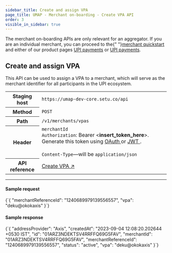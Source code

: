 ```yaml
---
sidebar_title: Create and assign VPA
page_title: UMAP - Merchant on-boarding - Create VPA API
order: 3
visible_in_sidebar: true
---
```


<Callout type="warning">
    The merchant on-boarding APIs are only relevant for an aggregator. If you are an individual merchant, you can proceed to the{" "}<a href="/payments/umap/quickstart">merchant quickstart</a> and either of our product pages <a href="/payments/umap/payments">UPI payments</a> or <a href="/payments/umap/mandates">UPI payments</a>.
</Callout>

<br/>

## Create and assign VPA
This API can be used to assign a VPA to a merchant, which will serve as the merchant identifier for all participants in the UPI ecosystem.

<table>
    <tbody>
        <tr>
            <th>Staging host</th>
            <td>
                <code>https://umap-dev-core.setu.co/api</code>
            </td>
        </tr>
        <tr>
            <th>Method</th>
            <td>
                <code>POST</code>
            </td>
        </tr>
        <tr>
            <th>Path</th>
            <td>
                <code>/v1/merchants/vpas</code>
            </td>
        </tr>
        <tr>
            <th>Header</th>
            <td>
                <code>merchantId</code><br/>
                <code>Authorization</code>: Bearer &lt;<b>insert_token_here</b>&gt;.
                Generate this token using <a
                    href="/payments/upi-deeplinks/resources/oauth"
                    target="_blank">
                    OAuth
                </a> or <a
                    href="/payments/upi-deeplinks/resources/jwt"
                    target="_blank">
                    JWT
                </a>.<br />
                <br />
                <code>Content-Type</code>—will be <code>application/json</code>
            </td>
        </tr>
        <tr>
            <th>API reference</th>
            <td>
                <a href="/payments/umap/api-reference#/category~vpa/operation~vpa#create"target="_blank">
                    Create VPA ↗
                </a>
            </td>
        </tr>
    </tbody>
</table>

<hr class="primary" />

#### Sample request

<CodeBlockWithCopy language="json">
    {`{
    "merchantReferenceId": "1240689979139556557",
    "vpa": "deku@okokaxis"
}`}
</CodeBlockWithCopy>

#### Sample response

<CodeBlockWithCopy language="json">
    {`{
  "addressProvider": "Axis",
  "createdAt": "2023-09-04 12:08:20.202644 +0530 IST",
  "id": "01ARZ3NDEKTSV4RRFFQ69G5FAV",
  "merchantId": "01ARZ3NDEKTSV4RRFFQ69G5FAV",
  "merchantReferenceId": "1240689979139556557",
  "status": "active",
  "vpa": "deku@okokaxis"
}`}
</CodeBlockWithCopy>

<WasPageHelpful />
